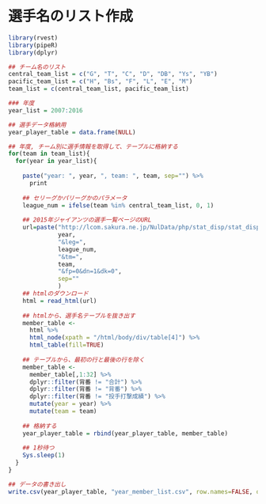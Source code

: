 選手名のリスト作成
==
```r
library(rvest)
library(pipeR)
library(dplyr)
```


```r
## チーム名のリスト
central_team_list = c("G", "T", "C", "D", "DB", "Ys", "YB")
pacific_team_list = c("H", "Bs", "F", "L", "E", "M")
team_list = c(central_team_list, pacific_team_list)

### 年度
year_list = 2007:2016

## 選手データ格納用
year_player_table = data.frame(NULL)

## 年度, チーム別に選手情報を取得して、テーブルに格納する 
for(team in team_list){
  for(year in year_list){
    
    paste("year: ", year, ", team: ", team, sep="") %>% 
      print
    
    ## セリーグかパリーグかのパラメータ 
    league_num = ifelse(team %in% central_team_list, 0, 1)
    
    ## 2015年ジャイアンツの選手一覧ページのURL
    url=paste("http://lcom.sakura.ne.jp/NulData/php/stat_disp/stat_disp.php?y=", 
              year, 
              "&leg=",
              league_num,
              "&tm=", 
              team, 
              "&fp=0&dn=1&dk=0",
              sep=""
              )
    ## htmlのダウンロード
    html = read_html(url)
    
    ## htmlから、選手名テーブルを抜き出す
    member_table <-
      html %>% 
      html_node(xpath = "/html/body/div/table[4]") %>% 
      html_table(fill=TRUE) 
    
    ## テーブルから、最初の行と最後の行を除く
    member_table <- 
      member_table[,1:32] %>% 
      dplyr::filter(背番 != "合計") %>% 
      dplyr::filter(背番 != "背番") %>% 
      dplyr::filter(背番 != "投手打撃成績") %>% 
      mutate(year = year) %>% 
      mutate(team = team)
    
    ## 格納する
    year_player_table = rbind(year_player_table, member_table)
    
    ## 1秒待つ
    Sys.sleep(1)
  }
}

## データの書き出し 
write.csv(year_player_table, "year_member_list.csv", row.names=FALSE, quote=FALSE)
```

```r
```